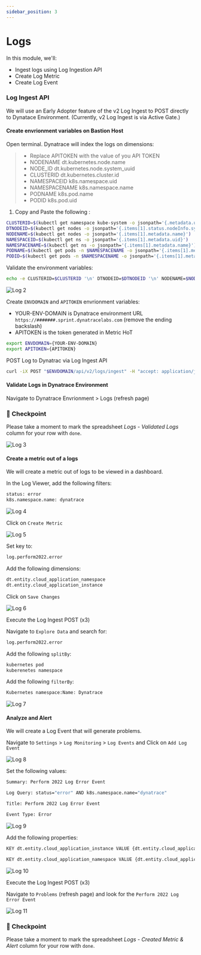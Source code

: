 ```yaml
---
sidebar_position: 3
---
```


# Logs

In this module, we'll:

- Ingest logs using Log Ingestion API
- Create Log Metric
- Create Log Event

### Log Ingest API

We will use an Early Adopter feature of the v2 Log Ingest to POST directly to Dynatace Environment.
(Currently, v2 Log Ingest is via Active Gate.)

#### Create envrionment variables on Bastion Host

Open terminal.
Dynatrace will index the logs on dimensions:

> - Replace APITOKEN with the value of you API TOKEN
> - NODENAME dt.kubernetes.node.name
> - NODE_ID dt.kubernetes.node.system_uuid
> - CLUSTERID dt.kubernetes.cluster.id
> - NAMESPACEID k8s.namespace.uid
> - NAMESPACENAME k8s.namespace.name
> - PODNAME k8s.pod.name
> - PODID k8s.pod.uid

1. Copy and Paste the following :

```bash
CLUSTERID=$(kubectl get namespace kube-system -o jsonpath='{.metadata.uid}')
DTNODEID=$(kubectl get nodes -o jsonpath='{.items[1].status.nodeInfo.systemUUID}')
NODENAME=$(kubectl get nodes -o jsonpath='{.items[1].metadata.name}')
NAMESPACEID=$(kubectl get ns -o jsonpath='{.items[1].metadata.uid}')
NAMESPACENAME=$(kubectl get ns -o jsonpath='{.items[1].metadata.name}')
PODNAME=$(kubectl get pods -n $NAMESPACENAME -o jsonpath='{.items[1].metadata.name}')
PODID=$(kubectl get pods -n $NAMESPACENAME -o jsonpath='{.items[1].metadata.uid}')
```

Validate the environment variables:

```bash
echo -e CLUSTERID=$CLUSTERID '\n' DTNODEID=$DTNODEID '\n' NODENAME=$NODENAME '\n' NAMESPACEID=$NAMESPACEID '\n' NAMESPACENAME=$NAMESPACENAME '\n' PODNAME=$PODNAME '\n' PODID=$PODID
```

![Log 2](/img/log_2.png)

Create `ENVDOMAIN` and `APITOKEN` envrionment variables:

- YOUR-ENV-DOMAIN is Dynatrace environment URL `https://#######.sprint.dynatracelabs.com` (remove the ending backslash)
- APITOKEN is the token generated in Metric HoT

```bash
export ENVDOMAIN={YOUR-ENV-DOMAIN}
export APITOKEN={APITOKEN}
```

POST Log to Dynatrac via Log Ingest API

```bash
curl -iX POST "$ENVDOMAIN/api/v2/logs/ingest" -H "accept: application/json; charset=utf-8" -H "Authorization: Api-Token $APITOKEN" -H "Content-Type: application/json; charset=utf-8" -d '[{"content":"example log content 1","status":"error","log.source":"/var/log/syslog","dt.kubernetes.node.name":"'"$NODENAME"'","dt.kubernetes.node.system_uuid":"'"$DTNODEID"'","dt.kubernetes.cluster.id":"'"$CLUSTERID"'","k8s.namespace.uid":"'"$NAMESPACEID"'","k8s.namespace.name":"'"$NAMESPACENAME"'","k8s.pod.name":"'"$PODNAME"'","k8s.pod.uid":"'"$PODID"'","response":12},{"content":"example log content 2","status":"info","log.source":"/var/log/syslog","dt.kubernetes.node.name":"'"$NODENAME"'","dt.kubernetes.node.system_uuid":"'"$DTNODEID"'","dt.kubernetes.cluster.id":"'"$CLUSTERID"'","k8s.namespace.uid":"'"$NAMESPACEID"'","k8s.namespace.name":"'"$NAMESPACENAME"'","k8s.pod.name":"'"$PODNAME"'","k8s.pod.uid":"'"$PODID"'","response":1}]'
```

#### Validate Logs in Dynatrace Environment

Navigate to Dynatrace Envrionment > Logs (refresh page)

### :checkered_flag: Checkpoint

Please take a moment to mark the spreadsheet _Logs - Validated Logs_ column for your row with `done`.

![Log 3](/img/log_3.png)

#### Create a metric out of a logs

We will create a metric out of logs to be viewed in a dashboard.

In the Log Viewer, add the following filters:

```bash
status: error
k8s.namespace.name: dynatrace
```

![Log 4](/img/log_4.png)

Click on `Create Metric`

![Log 5](/img/log_5.png)

Set key to:

```bash
log.perform2022.error
```

Add the following dimensions:

```bash
dt.entity.cloud_application_namespace
dt.entity.cloud_application_instance
```

Click on `Save Changes`

![Log 6](/img/log_6.png)

Execute the Log Ingest POST (x3)

Navigate to `Explore Data` and search for:

```bash
log.perform2022.error
```

Add the following `splitBy`:

```bash
kubernetes pod
kuberenetes namespace
```

Add the following `filterBy`:

```bash
Kubernetes namespace:Name: Dynatrace
```

![Log 7](/img/log_7.png)

#### Analyze and Alert

We will create a Log Event that will generate problems.

Navigate to `Settings` > `Log Monitoring` > `Log Events` and Click on `Add Log Event`

![Log 8](/img/log_8.png)

Set the following values:

```bash
Summary: Perform 2022 Log Error Event

Log Query: status="error" AND k8s.namespace.name="dynatrace"

Title: Perform 2022 Log Error Event

Event Type: Error
```

![Log 9](/img/log_9.png)

Add the following properties:

```bash
KEY dt.entity.cloud_application_instance VALUE {dt.entity.cloud_application_instance}

KEY dt.entity.cloud_application_namespace VALUE {dt.entity.cloud_application_namespace}
```

![Log 10](/img/log_10.png)

Execute the Log Ingest POST (x3)

Navigate to `Problems` (refresh page) and look for the `Perform 2022 Log Error Event`

![Log 11](/img/log_11.png)

### :checkered_flag: Checkpoint

Please take a moment to mark the spreadsheet _Logs - Created Metric & Alert_ column for your row with `done`.
